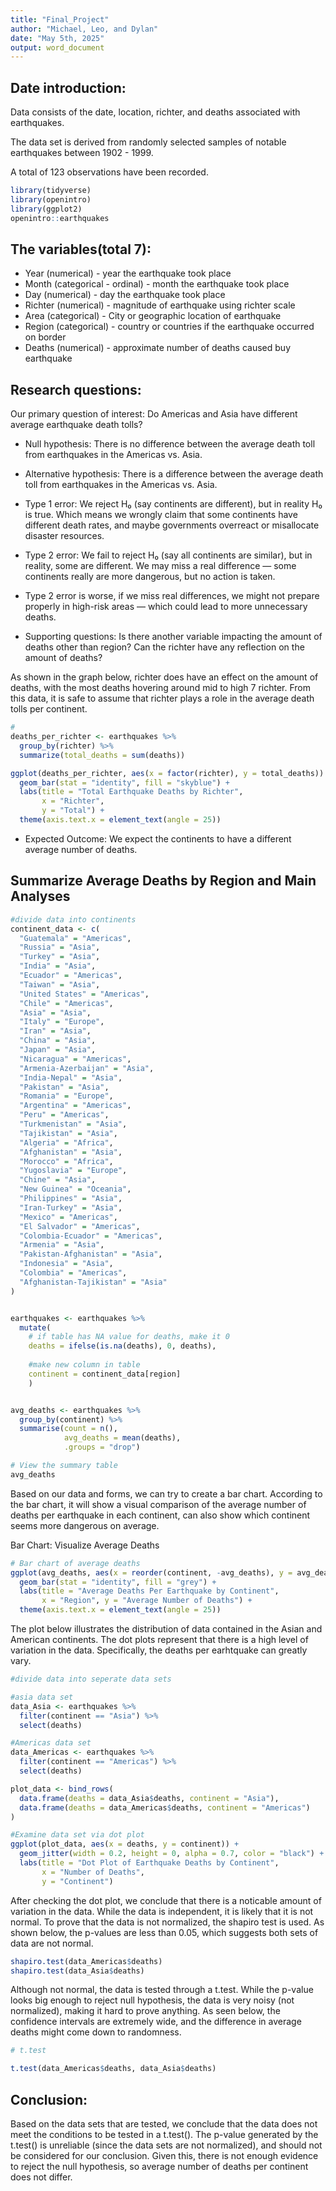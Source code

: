 ---
title: "Final_Project"
author: "Michael, Leo, and Dylan"
date: "May 5th, 2025"
output: word_document
---

## Date introduction:
Data consists of the date, location, richter, and deaths associated with earthquakes.

The data set is derived from randomly selected samples of notable earthquakes between 1902 - 1999.

A total of 123 observations have been recorded.

```{r, message = FALSE, warning = FALSE}
library(tidyverse)
library(openintro)
library(ggplot2)
openintro::earthquakes
```

## The variables(total 7):
* Year (numerical) - year the earthquake took place
* Month (categorical - ordinal) - month the earthquake took place
* Day (numerical) - day the earthquake took place
* Richter (numerical) - magnitude of earthquake using richter scale
* Area (categorical) - City or geographic location of earthquake
* Region (categorical) - country or countries if the earthquake occurred on border
* Deaths (numerical) - approximate number of deaths caused buy earthquake


## Research questions:
Our primary question of interest: Do Americas and Asia have different average earthquake death tolls?

* Null hypothesis: There is no difference between the average death toll from earthquakes in the Americas vs. Asia.

* Alternative hypothesis: There is a difference between the average death toll from earthquakes in the Americas vs. Asia.

* Type 1 error: We reject H₀ (say continents are different), but in reality H₀ is true. Which means we wrongly claim that some continents have different death rates, and maybe governments overreact or misallocate disaster resources.

* Type 2 error: We fail to reject H₀ (say all continents are similar), but in reality, some are different. We may miss a real difference — some continents really are more dangerous, but no action is taken.

* Type 2 error is worse, if we miss real differences, we might not prepare properly in high-risk areas — which could lead to more unnecessary deaths.

* Supporting questions: Is there another variable impacting the amount of deaths other than region? Can the richter have any reflection on the amount of deaths?


As shown in the graph below, richter does have an effect on the amount of deaths, with the most deaths hovering around mid to high 7 richter. From this data, it is safe to assume that richter plays a role in the average death tolls per continent.
```{r}
#
deaths_per_richter <- earthquakes %>%
  group_by(richter) %>%
  summarize(total_deaths = sum(deaths))

ggplot(deaths_per_richter, aes(x = factor(richter), y = total_deaths)) +
  geom_bar(stat = "identity", fill = "skyblue") +
  labs(title = "Total Earthquake Deaths by Richter",
       x = "Richter",
       y = "Total") +
  theme(axis.text.x = element_text(angle = 25))
```

* Expected Outcome: We expect the continents to have a different average number of deaths.


## Summarize Average Deaths by Region and Main Analyses
```{r}
#divide data into continents
continent_data <- c(
  "Guatemala" = "Americas",
  "Russia" = "Asia",
  "Turkey" = "Asia",
  "India" = "Asia",
  "Ecuador" = "Americas",
  "Taiwan" = "Asia",
  "United States" = "Americas",
  "Chile" = "Americas",
  "Asia" = "Asia", 
  "Italy" = "Europe",
  "Iran" = "Asia",
  "China" = "Asia",
  "Japan" = "Asia",
  "Nicaragua" = "Americas",
  "Armenia-Azerbaijan" = "Asia",
  "India-Nepal" = "Asia",
  "Pakistan" = "Asia",
  "Romania" = "Europe",
  "Argentina" = "Americas",
  "Peru" = "Americas",
  "Turkmenistan" = "Asia",
  "Tajikistan" = "Asia",
  "Algeria" = "Africa",
  "Afghanistan" = "Asia",
  "Morocco" = "Africa",
  "Yugoslavia" = "Europe",
  "Chine" = "Asia",
  "New Guinea" = "Oceania",
  "Philippines" = "Asia",
  "Iran-Turkey" = "Asia",
  "Mexico" = "Americas",
  "El Salvador" = "Americas",
  "Colombia-Ecuador" = "Americas",
  "Armenia" = "Asia",
  "Pakistan-Afghanistan" = "Asia",
  "Indonesia" = "Asia",
  "Colombia" = "Americas",
  "Afghanistan-Tajikistan" = "Asia"
)


earthquakes <- earthquakes %>%
  mutate(
    # if table has NA value for deaths, make it 0
    deaths = ifelse(is.na(deaths), 0, deaths),
    
    #make new column in table
    continent = continent_data[region]
    )


avg_deaths <- earthquakes %>%
  group_by(continent) %>%
  summarise(count = n(),
            avg_deaths = mean(deaths),
            .groups = "drop")

# View the summary table
avg_deaths
```


Based on our data and forms, we can try to create a bar chart. According to the bar chart, it will show a visual comparison of the average number of deaths per earthquake in each continent, can also show which continent seems more dangerous on average.

Bar Chart: Visualize Average Deaths
```{r}
# Bar chart of average deaths
ggplot(avg_deaths, aes(x = reorder(continent, -avg_deaths), y = avg_deaths)) +
  geom_bar(stat = "identity", fill = "grey") +
  labs(title = "Average Deaths Per Earthquake by Continent",
       x = "Region", y = "Average Number of Deaths") +
  theme(axis.text.x = element_text(angle = 25))
```
The plot below illustrates the distribution of data contained in the Asian and American continents. The dot plots represent that there is a high level of variation in the data. Specifically, the deaths per earhtquake can greatly vary.

```{r}
#divide data into seperate data sets

#asia data set
data_Asia <- earthquakes %>%
  filter(continent == "Asia") %>%
  select(deaths)

#Americas data set
data_Americas <- earthquakes %>%
  filter(continent == "Americas") %>%
  select(deaths)

plot_data <- bind_rows(
  data.frame(deaths = data_Asia$deaths, continent = "Asia"),
  data.frame(deaths = data_Americas$deaths, continent = "Americas")
)

#Examine data set via dot plot
ggplot(plot_data, aes(x = deaths, y = continent)) +
  geom_jitter(width = 0.2, height = 0, alpha = 0.7, color = "black") +
  labs(title = "Dot Plot of Earthquake Deaths by Continent",
       x = "Number of Deaths",
       y = "Continent") 
```


After checking the dot plot, we conclude that there is a noticable amount of variation in the data. While the data is independent, it is likely that it is not normal.
To prove that the data is not normalized, the shapiro test is used. As shown below, the p-values are less than 0.05, which suggests both sets of data are not normal.
```{r}
shapiro.test(data_Americas$deaths)
shapiro.test(data_Asia$deaths)
```

Although not normal, the data is tested through a t.test. While the p-value looks big enough to reject null hypothesis, the data is very noisy (not normalized), making it hard to prove anything. As seen below, the confidence intervals are extremely wide, and the difference in average deaths might come down to randomness.
```{r}
# t.test

t.test(data_Americas$deaths, data_Asia$deaths)
```



## Conclusion:
Based on the data sets that are tested, we conclude that the data does not meet the conditions to be tested in a t.test(). The p-value generated by the t.test() is unreliable (since the data sets are not normalized), and should not be considered for our conclusion. Given this, there is not enough evidence to reject the null hypothesis, so average number of deaths per continent does not differ.

